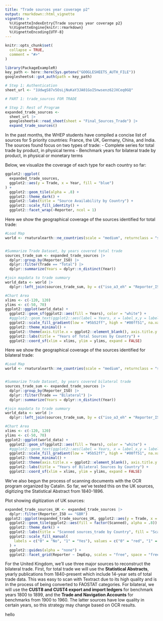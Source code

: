 ```yaml
---
title: "Trade sources year coverage p2"
output: rmarkdown::html_vignette
vignette: >
  %\VignetteIndexEntry{Trade sources year coverage p2}
  %\VignetteEngine{knitr::rmarkdown}
  %\VignetteEncoding{UTF-8}
---
```


```r
knitr::opts_chunk$set(
  collapse = TRUE,
  comment = "#>"
)
```

```r
library(PackageExampleR)
key_path <- here::here(Sys.getenv("GOOGLESHEETS_AUTH_FILE"))
googlesheets4::gs4_auth(path = key_path)
```

```r
# Step 1: Authentication
sheet_url <- "1UdwgS87x5OsLjNuKaY3JA01GoI5nwsenz62JXCeq0GQ"

# PART 1: trade_sources FOR TRADE

# Step 2: Rest of Program
expanded_trade_sources <-
  sheet_url |>
  googlesheets4::read_sheet(sheet = "Final_Sources_Trade") |>
  expand_trade_sources()
```

In the past months, the WHEP students have compiled a concise list of sources for 5 priority countries: France, the UK, Germany, China, and India. 
The sources found focus on two types of trade:
- Complete series for total trade by product, in physical terms
- Benchmark years for bilateral trade by product, in physical or monetary terms

Below, we visualize the coverage of each type for each country so far:

```r
ggplot2::ggplot(
  expanded_trade_sources,
  ggplot2::aes(y = Trade, x = Year, fill = "blue")
) +
  ggplot2::geom_tile(alpha = .8) +
  ggplot2::theme_dark() +
  ggplot2::labs(title = "Source Availability by Country") +
  ggplot2::scale_fill_identity() +
  ggplot2::facet_wrap(~Reporter, ncol = 1)
```


Here we show the geographical coverage of the sources identified for total trade:

```r
#Load Map
world <- rnaturalearth::ne_countries(scale = "medium", returnclass = "sf")


#Summarize Trade Dataset, by years covered total trade
sources_trade_sum <- expanded_trade_sources |>
  dplyr::group_by(Reporter_ISO) |>
  dplyr::filter(Trade == "Total") |>
  dplyr::summarize(Years = dplyr::n_distinct(Year))

#join mapdata to trade summary
world_data <- world |>
  dplyr::left_join(sources_trade_sum, by = c("iso_a3_eh" = "Reporter_ISO"))

#Chart Area
xlims <- c(-120, 120)
ylims <- c(-50, 70)
ggplot2::ggplot(world_data) +
  ggplot2::geom_sf(ggplot2::aes(fill = Years), color = "white") +
  #ggplot2::geom_text(ggplot2::aes(label = Years, x = label_x,y = label_y)) +
  ggplot2::scale_fill_gradient(low = "#5b52ff", high = "#00ff51", na.value = "grey90", name = "Years") +
  ggplot2::theme_minimal() +
  ggplot2::theme(axis.title.x = ggplot2::element_blank(), axis.title.y = ggplot2::element_blank()) +
  ggplot2::labs(title = "Years of Total Sources by Country") +
  ggplot2::coord_sf(xlim = xlims, ylim = ylims, expand = FALSE)
```

Here we show the geographical coverage of the sources identified for bilateral trade:

```r
#Load Map
world <- rnaturalearth::ne_countries(scale = "medium", returnclass = "sf")


#Summarize Trade Dataset, by years covered bilateral trade
sources_trade_sum <- expanded_trade_sources |>
  dplyr::group_by(Reporter_ISO) |>
  dplyr::filter(Trade == "Bilateral") |>
  dplyr::summarize(Years = dplyr::n_distinct(Year))

#join mapdata to trade summary
world_data <- world |>
  dplyr::left_join(sources_trade_sum, by = c("iso_a3_eh" = "Reporter_ISO"))

#Chart Area
xlims <- c(-120, 120)
ylims <- c(-50, 70)
ggplot2::ggplot(world_data) +
  ggplot2::geom_sf(ggplot2::aes(fill = Years), color = "white") +
  #ggplot2::geom_text(ggplot2::aes(label = Years, x = label_x,y = label_y)) +
  ggplot2::scale_fill_gradient(low = "#5b52ff", high = "#00ff51", na.value = "grey90", name = "Years") +
  ggplot2::theme_minimal() +
  ggplot2::theme(axis.title.x = ggplot2::element_blank(), axis.title.y = ggplot2::element_blank()) +
  ggplot2::labs(title = "Years of Bilateral Sources by Country") +
  ggplot2::coord_sf(xlim = xlims, ylim = ylims, expand = FALSE)
```

We've also begun the process of scanning documents with the OCR program organized by Catalin. So far, 
we've tested this on the UK sources, digitizing the Statistical Abstract from 1840-1896.

Plot showing digitization of UK sources:
```r
expanded_trade_sources_UK <- expanded_trade_sources |>
  dplyr::filter(Reporter_ISO == "GBR")
ggplot2::ggplot(expanded_trade_sources_UK, ggplot2::aes(y = Trade, x = Year)) +
  ggplot2::geom_tile(ggplot2::aes(fill = factor(Scanned), alpha = .8)) +
  ggplot2::theme_dark() +
  ggplot2::labs(title = "Scanned sources_trade by Country", fill = "Scanned") +
  ggplot2::scale_fill_manual(
    labels = c("0" = "No", "1" = "Yes"), values = c("0" = "red", "1" = "green")
  ) +
  ggplot2::guides(alpha = "none") +
  ggplot2::facet_grid(Reporter ~ ImpExp, scales = "free", space = "free_y")
```

For the United Kingdom, we’ll use three major sources to reconstruct the bilateral trade. First, for total trade we will use the **Statistical Abstracts**, yearly publications from 1840-present which include 14-year sets of total trade data. This was easy to scan with Textract due to its high quality and is in the process of being converted to FAOSTAT categories. For bilateral, we will use the **CUST8 and CUST4 export and import ledgers** for benchmark years 1800 to 1899, and the **Trade and Navigation Accounts** for benchmarks from 1900 to 1960. The latter sources have low quality in certain years, so this strategy may change based on OCR results. 

hello

